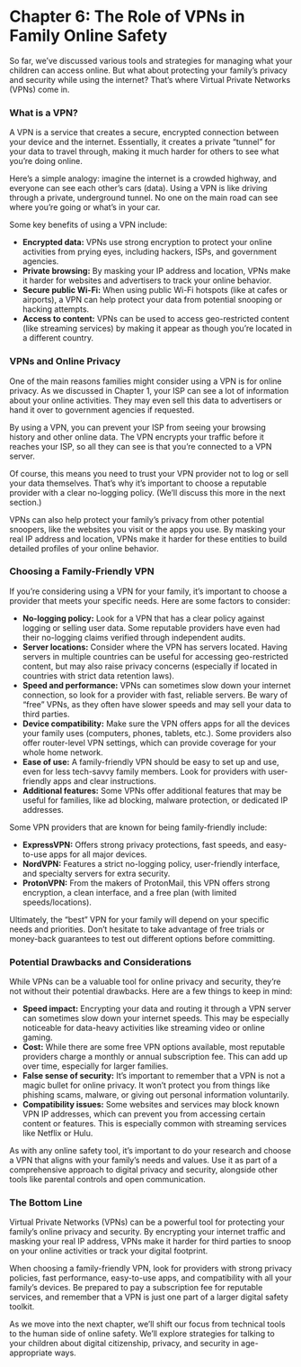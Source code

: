 # Chapter 6: The Role of VPNs in Family Online Safety

So far, we've discussed various tools and strategies for managing what your children can access online. But what about protecting your family's privacy and security while using the internet? That's where Virtual Private Networks (VPNs) come in.

### What is a VPN?

A VPN is a service that creates a secure, encrypted connection between your device and the internet. Essentially, it creates a private "tunnel" for your data to travel through, making it much harder for others to see what you're doing online.

Here's a simple analogy: imagine the internet is a crowded highway, and everyone can see each other's cars (data). Using a VPN is like driving through a private, underground tunnel. No one on the main road can see where you're going or what's in your car.

Some key benefits of using a VPN include:

-   **Encrypted data:** VPNs use strong encryption to protect your online activities from prying eyes, including hackers, ISPs, and government agencies.
-   **Private browsing:** By masking your IP address and location, VPNs make it harder for websites and advertisers to track your online behavior.
-   **Secure public Wi-Fi:** When using public Wi-Fi hotspots (like at cafes or airports), a VPN can help protect your data from potential snooping or hacking attempts.
-   **Access to content:** VPNs can be used to access geo-restricted content (like streaming services) by making it appear as though you're located in a different country.

### VPNs and Online Privacy

One of the main reasons families might consider using a VPN is for online privacy. As we discussed in Chapter 1, your ISP can see a lot of information about your online activities. They may even sell this data to advertisers or hand it over to government agencies if requested.

By using a VPN, you can prevent your ISP from seeing your browsing history and other online data. The VPN encrypts your traffic before it reaches your ISP, so all they can see is that you're connected to a VPN server.

Of course, this means you need to trust your VPN provider not to log or sell your data themselves. That's why it's important to choose a reputable provider with a clear no-logging policy. (We'll discuss this more in the next section.)

VPNs can also help protect your family's privacy from other potential snoopers, like the websites you visit or the apps you use. By masking your real IP address and location, VPNs make it harder for these entities to build detailed profiles of your online behavior.

### Choosing a Family-Friendly VPN

If you're considering using a VPN for your family, it's important to choose a provider that meets your specific needs. Here are some factors to consider:

-   **No-logging policy:** Look for a VPN that has a clear policy against logging or selling user data. Some reputable providers have even had their no-logging claims verified through independent audits.
-   **Server locations:** Consider where the VPN has servers located. Having servers in multiple countries can be useful for accessing geo-restricted content, but may also raise privacy concerns (especially if located in countries with strict data retention laws).
-   **Speed and performance:** VPNs can sometimes slow down your internet connection, so look for a provider with fast, reliable servers. Be wary of "free" VPNs, as they often have slower speeds and may sell your data to third parties.
-   **Device compatibility:** Make sure the VPN offers apps for all the devices your family uses (computers, phones, tablets, etc.). Some providers also offer router-level VPN settings, which can provide coverage for your whole home network.
-   **Ease of use:** A family-friendly VPN should be easy to set up and use, even for less tech-savvy family members. Look for providers with user-friendly apps and clear instructions.
-   **Additional features:** Some VPNs offer additional features that may be useful for families, like ad blocking, malware protection, or dedicated IP addresses.

Some VPN providers that are known for being family-friendly include:

-   **ExpressVPN:** Offers strong privacy protections, fast speeds, and easy-to-use apps for all major devices.
-   **NordVPN:** Features a strict no-logging policy, user-friendly interface, and specialty servers for extra security.
-   **ProtonVPN:** From the makers of ProtonMail, this VPN offers strong encryption, a clean interface, and a free plan (with limited speeds/locations).

Ultimately, the "best" VPN for your family will depend on your specific needs and priorities. Don't hesitate to take advantage of free trials or money-back guarantees to test out different options before committing.

### Potential Drawbacks and Considerations

While VPNs can be a valuable tool for online privacy and security, they're not without their potential drawbacks. Here are a few things to keep in mind:

-   **Speed impact:** Encrypting your data and routing it through a VPN server can sometimes slow down your internet speeds. This may be especially noticeable for data-heavy activities like streaming video or online gaming.
-   **Cost:** While there are some free VPN options available, most reputable providers charge a monthly or annual subscription fee. This can add up over time, especially for larger families.
-   **False sense of security:** It's important to remember that a VPN is not a magic bullet for online privacy. It won't protect you from things like phishing scams, malware, or giving out personal information voluntarily.
-   **Compatibility issues:** Some websites and services may block known VPN IP addresses, which can prevent you from accessing certain content or features. This is especially common with streaming services like Netflix or Hulu.

As with any online safety tool, it's important to do your research and choose a VPN that aligns with your family's needs and values. Use it as part of a comprehensive approach to digital privacy and security, alongside other tools like parental controls and open communication.

### The Bottom Line

Virtual Private Networks (VPNs) can be a powerful tool for protecting your family's online privacy and security. By encrypting your internet traffic and masking your real IP address, VPNs make it harder for third parties to snoop on your online activities or track your digital footprint.

When choosing a family-friendly VPN, look for providers with strong privacy policies, fast performance, easy-to-use apps, and compatibility with all your family's devices. Be prepared to pay a subscription fee for reputable services, and remember that a VPN is just one part of a larger digital safety toolkit.

As we move into the next chapter, we'll shift our focus from technical tools to the human side of online safety. We'll explore strategies for talking to your children about digital citizenship, privacy, and security in age-appropriate ways.

